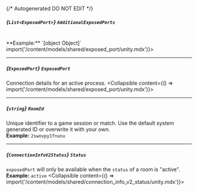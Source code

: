 {/* Autogenerated DO NOT EDIT  */}

##### *{`List<ExposedPort>`}* `AdditionalExposedPorts`
<br/>
**Example:** `[object Object]`
<Collapsible content={() => import('/content/models/shared/exposed_port/unity.mdx')}>
</Collapsible>

---
##### *{`ExposedPort`}* `ExposedPort`
Connection details for an active process.
<Collapsible content={() => import('/content/models/shared/exposed_port/unity.mdx')}>
</Collapsible>

---
##### *{`string`}* `RoomId`
Unique identifier to a game session or match. Use the default system generated ID or overwrite it with your own.
<br/>
**Example:** `2swovpy1fnunu`

---
##### *{`ConnectionInfoV2Status`}* `Status`
`exposedPort` will only be available when the `status` of a room is "active".
<br/>
**Example:** `active`
<Collapsible content={() => import('/content/models/shared/connection_info_v2_status/unity.mdx')}>
</Collapsible>

